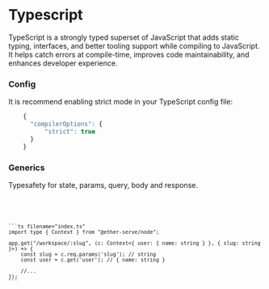 
# Typescript

TypeScript is a strongly typed superset of JavaScript that adds static typing, interfaces, and better tooling support while compiling to JavaScript. It helps catch errors at compile-time, improves code maintainability, and enhances developer experience.

### Config

It is recommend enabling strict mode in your TypeScript config file:

```ts filename="tsconfig.json"
    {
      "compilerOptions": {
          "strict": true
      }
    }
```

### Generics

Typesafety for state, params, query, body and response.

<Code>
  <NodeCode type="NodeCode">
  
    ```ts filename="index.ts"
    import type { Context } from "@ether-serve/node";

    app.get("/workspace/:slug", (c: Context<{ user: { name: string } }, { slug: string }>) => {
        const slug = c.req.params('slug'); // string
        const user = c.get('user'); // { name: string }

        //...
    });
    ```

  </NodeCode>
</Code>
